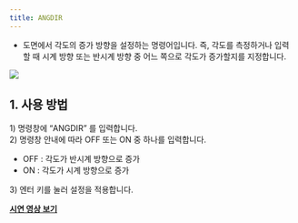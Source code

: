 ```yaml
---
title: ANGDIR
---
```



[image1]: ../../../../../assets/images/commands/angdir/image1.png

* 도면에서 각도의 증가 방향을 설정하는 명령어입니다. 즉, 각도를 측정하거나 입력할 때 시계 방향 또는 반시계 방향 중 어느 쪽으로 각도가 증가할지를 지정합니다.

![][image1]

## **1\. 사용 방법**

1\) 명령창에 “ANGDIR” 를 입력합니다.  
2\) 명령창 안내에 따라 OFF 또는 ON 중 하나를 입력합니다.

- OFF : 각도가 반시계 방향으로 증가  
- ON : 각도가 시계 방향으로 증가

3\) 엔터 키를 눌러 설정을 적용합니다.

[**<Icon name="youtube" class="emoji"/> 시연 영상 보기**](https://youtu.be/PT_xuGTCWFs)
